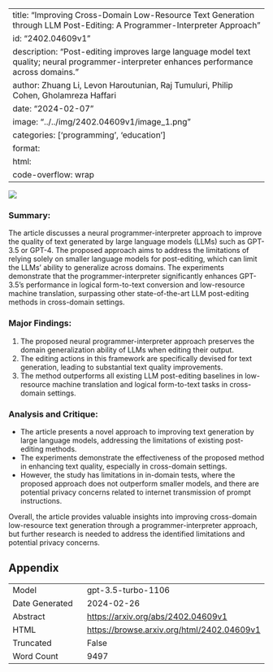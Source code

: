 
---
title: "Improving Cross-Domain Low-Resource Text Generation through LLM Post-Editing: A Programmer-Interpreter Approach"
id: "2402.04609v1"
description: "Post-editing improves large language model text quality; neural programmer-interpreter enhances performance across domains."
author: Zhuang Li, Levon Haroutunian, Raj Tumuluri, Philip Cohen, Gholamreza Haffari
date: "2024-02-07"
image: "../../img/2402.04609v1/image_1.png"
categories: ['programming', 'education']
format:
  html:
    code-overflow: wrap
---

![](../../img/2402.04609v1/image_1.png)

### Summary:
The article discusses a neural programmer-interpreter approach to improve the quality of text generated by large language models (LLMs) such as GPT-3.5 or GPT-4. The proposed approach aims to address the limitations of relying solely on smaller language models for post-editing, which can limit the LLMs' ability to generalize across domains. The experiments demonstrate that the programmer-interpreter significantly enhances GPT-3.5’s performance in logical form-to-text conversion and low-resource machine translation, surpassing other state-of-the-art LLM post-editing methods in cross-domain settings.

### Major Findings:
1. The proposed neural programmer-interpreter approach preserves the domain generalization ability of LLMs when editing their output.
2. The editing actions in this framework are specifically devised for text generation, leading to substantial text quality improvements.
3. The method outperforms all existing LLM post-editing baselines in low-resource machine translation and logical form-to-text tasks in cross-domain settings.

### Analysis and Critique:
- The article presents a novel approach to improving text generation by large language models, addressing the limitations of existing post-editing methods.
- The experiments demonstrate the effectiveness of the proposed method in enhancing text quality, especially in cross-domain settings.
- However, the study has limitations in in-domain tests, where the proposed approach does not outperform smaller models, and there are potential privacy concerns related to internet transmission of prompt instructions.

Overall, the article provides valuable insights into improving cross-domain low-resource text generation through a programmer-interpreter approach, but further research is needed to address the identified limitations and potential privacy concerns.

## Appendix

|          |          |
|----------|----------|
| Model     | gpt-3.5-turbo-1106       |
| Date Generated     | 2024-02-26       |
| Abstract | [https://arxiv.org/abs/2402.04609v1](https://arxiv.org/abs/2402.04609v1)        |
| HTML     | [https://browse.arxiv.org/html/2402.04609v1](https://browse.arxiv.org/html/2402.04609v1)       |
| Truncated       | False       |
| Word Count       | 9497       |